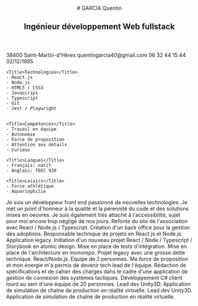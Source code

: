 
<CVTemplate>

<Header>
# GARCIA Quentin

## Ingénieur développement Web fullstack

</Header>

<SidePanel>
    <ProfilePicture/>
    <Title>Profil</Title>
    <IconItem icon="pin" title="Adresse">
    38400 Saint-Martin-d'Hères
    </IconItem>
    <IconItem icon="mail" title="E-Mail">
    quentingarcia40@gmail.com
    </IconItem>
    <IconItem icon="telephone" title="Téléphone">
    06 32 44 15 44
    </IconItem>
    <IconItem icon="calendrier" title="Date de naissance">
    02/12/1995
    </IconItem>

    <Title>Technologies</Title>
    - React.js
    - Node.js
    - HTML5 / CSS3
    - Javascript
    - Typescript
    - Git
    - Jest / Playwright


    <Title>Compétences</Title>
    - Travail en équipe
    - Autonomie
    - Force de proposition
    - Attention aux détails
    - Curieux

    <Title>Langues</Title>
    - Français: natif
    - Anglais: TOIC 920

    <Title>Loisirs</Title>
    - Force athlétique
    - Aquariophilie

</SidePanel>

<MainPanel>
Je suis un développeur front end passionné de nouvelles technologies. Je met un point d'honneur à la qualité et la pérennité du code et des solutions mises en oeuvres. Je suis également très attaché à l'accessibilité, sujet pour moi encore trop négligé de nos jours.

<Title icon="valise">Expériences professionnelles</Title>
<DatedItem
  startDate="Aout 2023"
  title="Développeur fullstack bénévole"
  subtitle="Amcoeur"
>
  Refonte du site de l'association avec React / Node.js / Typescript. Création
  d'un back office pour la gestion des adoptions.
</DatedItem>
<DatedItem
  startDate="Avril 2022"
  endDate="Juil 2023"
  title="Tech lead développement web front-end"
  subtitle="Linxo - Aix-en-Provence"
>
  Responsable technique de projets en React.js et Node.js. Application legacy.
  Initiation d'un nouveau projet React / Node / Typescript / Storybook en atomic
  design. Mise en place de tests d'intégration. Mise en place de l'architecture
  en monorepo.
</DatedItem>
<DatedItem
  startDate="Nov 2021"
  endDate="Avril 2022"
  title="Développeur web React.js"
  subtitle="Linxo - Aix-en-Provence"
>
  Projet legacy avec une grosse dette technique. React/Node.js. Equipe de 2
  personnes. Ma force de proposition et mon énergie m'a permis de devenir tech
  lead de l'équipe.
</DatedItem>
<DatedItem
  startDate="Nov 2021"
  endDate="Juil 2023"
  title="Ingénieur d'étude conception"
  subtitle="CS Group - Aix-en-Provence"
>
  Rédaction de spécifications et de cahier des charges dans le cadre d'une
  application de gestion de connexion des systèmes tactiques.
</DatedItem>
<DatedItem
  startDate="Aout 2019"
  endDate="Déc 2020"
  title="Développeur simulation C# WPF"
  subtitle="Diginext CS Group - Aix-en-Provence"
>
  Développement C# client lourd au sein d'une équipe de 20 personnes.
</DatedItem>
<DatedItem
  startDate="Sept 2018"
  endDate="Févr 2019"
  title="Consultant freelance Unity3D VR"
  subtitle="Faurecia - Seloncourt"
>
  Lead dev Unity3D. Application de simulation de chaîne de production en réalité
  virtuelle.
</DatedItem>
<DatedItem
  startDate="Avril 2018"
  endDate="Sept 2018"
  title="Stage Unity3D VR"
  subtitle="Faurecia - Seloncourt"
>
  Lead dev Unity3D. Application de simulation de chaîne de production en réalité
  virtuelle.
</DatedItem>

<Title icon="livre">Formations</Title>
<DatedItem
  startDate="Sept 2013"
  endDate="Aout 2018"
  title="Diplôme d'ingénieur génie informatique"
  subtitle="EISTI Pau"
></DatedItem>

</MainPanel>

</CVTemplate>
